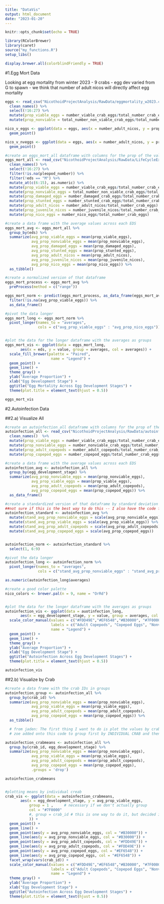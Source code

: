 ```yaml
---
title: "DataVis"
output: html_document
date: "2023-01-20"
---
```


```r
knitr::opts_chunk$set(echo = TRUE)

library(RColorBrewer)
library(caret)
source("my_functions.R")
setup_libs()

display.brewer.all(colorblindFriendly = TRUE)
```

#1.Egg Mort Data 

Looking at egg mortality from winter 2023
- 9 crabs
- egg dev varied from G to spawn
- we think that number of adult nicos will directly affect egg mortality
```r
eggs <- read_csv("NicothoidProjectAnalysis/RawData/eggmortality_w2023.csv") %>% 
  clean_names() %>% 
  select(!16:27) %>% 
  mutate(prop_viable_eggs = number_viable_crab_eggs/total_number_crab_eggs) %>% 
  mutate(prop_nonviable = total_number_non_viable_crab_eggs/total_number_crab_eggs)

nico_v_eggs <- ggplot(data = eggs, aes(x = number_adult_nicos, y = prop_viable_eggs)) +
  geom_point()

nico_v_nveggs <- ggplot(data = eggs, aes(x = number_adult_nicos, y = prop_nonviable)) +
  geom_point()
```


```r
#create an eggs_mort_all dataframe with columns for the prop of the values at that time
eggs_mort_all <- read_csv("NicothoidProjectAnalysis/RawData/LifeCycleExport2.csv")%>% 
  clean_names() %>%
  select(!16:27) %>% 
  filter(!is.na(pleopod_number)) %>%
  filter(!eds == "M") %>%
  mutate_at(c(6:15), as.numeric) %>%
  mutate(prop_viable_eggs = number_viable_crab_eggs/total_number_crab_eggs) %>% 
  mutate(prop_nonviable_eggs = total_number_non_viable_crab_eggs/total_number_crab_eggs)%>%
  mutate(prop_damaged_eggs = number_damaged_crab_eggs/total_number_crab_eggs) %>%
  mutate(prop_stunted_eggs = number_stunted_crab_eggs/total_number_crab_eggs)%>%
  mutate(prop_adult_nicos = number_adult_nicos/total_number_crab_eggs) %>%
  mutate(prop_juvenile_nicos = number_juvenile_nicos/total_number_crab_eggs) %>%
  mutate(prop_nico_eggs = number_nico_eggs/total_number_crab_eggs)

#create a data frame with the average values across each EDS 
eggs_mort_avg <- eggs_mort_all %>%
  group_by(eds) %>%
  summarize(avg_prop_viable_eggs = mean(prop_viable_eggs),
            avg_prop_nonviable_eggs = mean(prop_nonviable_eggs),
            avg_prop_damaged_eggs = mean(prop_damaged_eggs),
            avg_prop_stunted_eggs = mean(prop_stunted_eggs),
            avg_prop_adult_nicos = mean(prop_adult_nicos),
            avg_prop_juvenile_nicos = mean(prop_juvenile_nicos),
            avg_prop_nico_eggs = mean(prop_nico_eggs)) %>% 
  as_tibble()

#create a normalized version of that dataframe
eggs_mort_process <- eggs_mort_avg %>%
  preProcess(method = c("range"))

eggs_mort_norm <- predict(eggs_mort_process, as_data_frame(eggs_mort_avg)) %>%
  filter(!is.na(avg_prop_viable_eggs)) %>%
  as_data_frame() 

#pivot the data longer 
eggs_mort_long <- eggs_mort_norm %>%
  pivot_longer(names_to = "averages",
               cols = c("avg_prop_viable_eggs" : "avg_prop_nico_eggs"))


#plot the data for the longer dataframe with the averages as groups
eggs_mort_vis <- ggplot(data = eggs_mort_long, 
       aes(x = eds, y = value, group = averages, col = averages)) +
  scale_fill_brewer(palette = "Paired",
                     name = "Legend") +
  geom_point() +
  geom_line() +
  theme_gray() +
  ylab("Average Proportion") +
  xlab("Egg Development Stage") + 
  ggtitle("Egg Mortality Across Egg Development Stages") +
  theme(plot.title = element_text(hjust = 0.5))

eggs_mort_vis
```
#2.Autoinfection Data 

##2.a) Visualize All
```r
#create an autoinfection_all dataframe with columns for the prop of the values at that time
autoinfection_all <- read_csv("NicothoidProjectAnalysis/RawData/autoinfection_all.csv") %>%
  clean_names()  %>% 
  mutate(prop_viable_eggs = number_viable_crab_eggs/total_number_crab_eggs) %>% 
  mutate(prop_nonviable_eggs = number_nonviable_crab_eggs/total_number_crab_eggs) %>%
  mutate(prop_adult_copepods = number_adult_copepods/total_number_crab_eggs) %>%
  mutate(prop_copepod_eggs = number_copepod_eggs/total_number_crab_eggs)

#create a data frame with the average values across each EDS 
autoinfection_avg <- autoinfection_all %>%
  group_by(egg_development_stage) %>%
  summarize(avg_prop_nonviable_eggs = mean(prop_nonviable_eggs),
            avg_prop_viable_eggs = mean(prop_viable_eggs),
            avg_prop_adult_copepods = mean(prop_adult_copepods),
            avg_prop_copepod_eggs = mean(prop_copepod_eggs)) %>%
  as_data_frame()

#create a standardized version of that dataframe by standard deviation 
##not sure if this is the best way to do this -- I also have the code for if we normalize around zero but this should show outliers better?
autoinfection_standard <- autoinfection_avg %>%
  mutate(stand_avg_prop_nonviable_eggs = scale(avg_prop_nonviable_eggs)) %>% 
  mutate(stand_avg_prop_viable_eggs = scale(avg_prop_viable_eggs)) %>%
  mutate(stand_avg_prop_adult_copepods = scale(avg_prop_adult_copepods)) %>%
  mutate(stand_avg_prop_copepod_eggs = scale(avg_prop_copepod_eggs))


autoinfection_norm <- autoinfection_standard %>%
  select(1, 6:9)

#pivot the data longer 
autoinfection_long <- autoinfection_norm %>%
  pivot_longer(names_to = "averages",
               cols = c("stand_avg_prop_nonviable_eggs" : "stand_avg_prop_copepod_eggs"))

as.numeric(autoinfection_long$averages)

#create a good color palette
nico_colors <- brewer.pal(n = 9, name = "OrRd")


#plot the data for the longer dataframe with the averages as groups
autoinfection_vis <- ggplot(data = auotinfection_long, 
       aes(x = egg_development_stage, y = value, group = averages, col = averages)) +
  scale_color_manual(values = c("#FDD49E","#EF6548","#B30000", "#7F0000"),
                     labels = c("Adult Copepods", "Copepod Eggs", "Nonviable Eggs", "Viable Eggs" ),
                     name = "Legend") +
  geom_point() +
  geom_line() +
  theme_gray() +
  ylab("Average Proportion") +
  xlab("Egg Development Stage") + 
  ggtitle("Autoinfection Across Egg Development Stages") +
  theme(plot.title = element_text(hjust = 0.5))

autoinfection_vis

```

##2.b) Visualize by Crab
```r

#create a data frame with the crab IDs in groups 
autoinfection_group <- autoinfection_all %>%
  group_by(crab_id) %>%
  summarize(avg_prop_nonviable_eggs = mean(prop_nonviable_eggs),
            avg_prop_viable_eggs = mean(prop_viable_eggs),
            avg_prop_adult_copepods = mean(prop_adult_copepods),
            avg_prop_copepod_eggs = mean(prop_copepod_eggs)) %>%
  as_tibble()

  # from jaden: The first thing I want to do is plot the values by crab so I need to make a wide data frame then group by crab then group by EDS and average across EDS per crab to compare the per crab data to the average of all 
  # zoe added onto this code to group first by INDIVIDUAL CRAB and then by EDS

autoinfection_crabmeans <- autoinfection_all %>%
  group_by(crab_id, egg_development_stage) %>%
  summarize(avg_prop_nonviable_eggs = mean(prop_nonviable_eggs),
            avg_prop_viable_eggs = mean(prop_viable_eggs),
            avg_prop_adult_copepods = mean(prop_adult_copepods),
            avg_prop_copepod_eggs = mean(prop_copepod_eggs), 
            .groups = 'drop')

autoinfection_crabmeans


#plotting means by individual creab
crab_vis <- ggplot(data = autoinfection_crabmeans, 
       aes(x = egg_development_stage, y = avg_prop_viable_eggs, 
           group = 1 ,     # necessary if we don't actually group
           col = "#7F0000"
           #, group = crab_id # this is one way to do it, but decided instead to facet so we can see each indiv crab
           )) + 
  geom_point() +
  geom_line() +
  geom_point(aes(y = avg_prop_nonviable_eggs, col = "#B30000")) +
  geom_line(aes(y = avg_prop_nonviable_eggs, col = "#B30000")) +
  geom_point(aes(y = avg_prop_adult_copepods, col = "#FDD49E")) +
  geom_line(aes(y = avg_prop_adult_copepods, col = "#FDD49E")) +
  geom_point(aes(y = avg_prop_copepod_eggs, col = "#EF6548")) +
  geom_line(aes(y = avg_prop_copepod_eggs, col = "#EF6548")) +
  facet_wrap(vars(crab_id)) +
  scale_color_manual(values = c("#FDD49E","#EF6548","#B30000", "#7F0000"),
                     labels = c("Adult Copepods", "Copepod Eggs", "Nonviable Eggs", "Viable Eggs" ),
                     name = "Legend") +
  theme_gray() +
  ylab("Average Proportion") +
  xlab("Egg Development Stage") + 
  ggtitle("Autoinfection Across Egg Development Stages") +
  theme(plot.title = element_text(hjust = 0.5))
```

